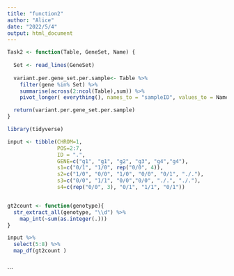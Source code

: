 ```yaml
---
title: "function2"
author: "Alice"
date: "2022/5/4"
output: html_document
---
```

```r
Task2 <- function(Table, GeneSet, Name) {
  
  Set <- read_lines(GeneSet)
  
  variant.per.gene_set.per.sample<- Table %>%
    filter(gene %in% Set) %>%
    summarise(across(2:ncol(Table),sum)) %>%
    pivot_longer( everything(), names_to = "sampleID", values_to = Name)

  return(variant.per.gene_set.per.sample)
}
```


```r
library(tidyverse)

input <- tibble(CHROM=1, 
                POS=2:7, 
                ID = ".", 
                GENE=c("g1", "g1", "g2", "g3", "g4","g4"), 
                s1=c("0/1", "1/0", rep("0/0", 4)),
                s2=c("1/0", "0/0", "1/0", "0/0", "0/1", "./."),
                s3=c("0/0", "1/1", "0/0","0/0", "./.", "./."),
                s4=c(rep("0/0", 3), "0/1", "1/1", "0/1"))


gt2count <- function(genotype){
  str_extract_all(genotype, "\\d") %>%
    map_int(~sum(as.integer(.)))
}

input %>%
  select(5:8) %>%
  map_df(gt2count )
  

```
  
  
```

